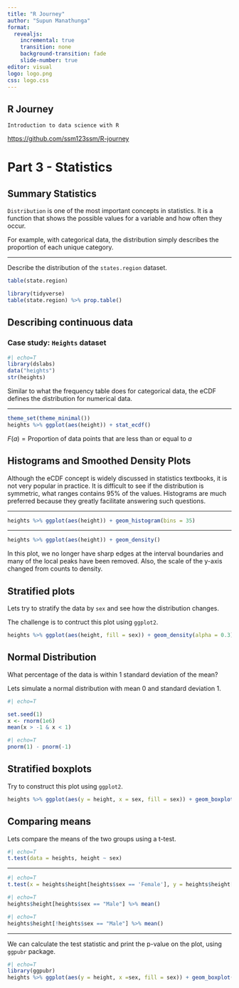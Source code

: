 ```yaml
---
title: "R Journey"
author: "Supun Manathunga"
format: 
  revealjs:
    incremental: true
    transition: none
    background-transition: fade
    slide-number: true
editor: visual
logo: logo.png
css: logo.css
---
```


## R Journey

`Introduction to data science with R`

<https://github.com/ssm123ssm/R-journey>

# Part 3 - Statistics

## Summary Statistics

::: fragment
`Distribution` is one of the most important concepts in statistics. It is a function that shows the possible values for a variable and how often they occur.
:::

::: fragment
For example, with categorical data, the distribution simply describes the proportion of each unique category.
:::

------------------------------------------------------------------------

<div>

Describe the distribution of the `states.region` dataset.

</div>

::: fragment
```r
table(state.region)
```
:::

::: fragment
```r
library(tidyverse)
table(state.region) %>% prop.table()
```
:::

## Describing continuous data

::: fragment
### Case study: `Heights` dataset
:::

::: space
:::

::: fragment
```r
#| echo=T
library(dslabs)
data("heights")
str(heights)
```
:::

::: space
:::

::: fragment
Similar to what the frequency table does for categorical data, the eCDF defines the distribution for numerical data.
:::

------------------------------------------------------------------------

<div>

```r
theme_set(theme_minimal())
heights %>% ggplot(aes(height)) + stat_ecdf()
```

</div>

$F(a) = \mbox{Proportion of data points that are less than or equal to }a$

## Histograms and Smoothed Density Plots

Although the eCDF concept is widely discussed in statistics textbooks, it is not very popular in practice. It is difficult to see if the distribution is symmetric, what ranges contains 95% of the values.  Histograms are much preferred because they greatly facilitate answering such questions.

---

::: {}
```r
heights %>% ggplot(aes(height)) + geom_histogram(bins = 35)
```
:::


---

::: {}
```r
heights %>% ggplot(aes(height)) + geom_density()
```
:::

In this plot, we no longer have sharp edges at the interval boundaries and many of the local peaks have been removed. Also, the scale of the y-axis changed from counts to density.

## Stratified plots

Lets try to stratify the data by `sex` and see how the distribution changes.

:::{.fragment}

The challenge is to contruct this plot using `ggplot2`.

:::

:::{.fragment}

```r
heights %>% ggplot(aes(height, fill = sex)) + geom_density(alpha = 0.3)
```
:::

## Normal Distribution

What percentage of the data is within 1 standard deviation of the mean?

:::{.fragment}

Lets simulate a normal distribution with mean 0 and standard deviation 1.

:::


:::{.fragment}

```r
#| echo=T

set.seed(1)
x <- rnorm(1e6)
mean(x > -1 & x < 1)
```
:::

:::{.fragment}

```r
#| echo=T
pnorm(1) - pnorm(-1)
```
:::

## Stratified boxplots

:::{.fragment}
Try to construct this plot using `ggplot2`.
:::

:::{.fragment}
```r
heights %>% ggplot(aes(y = height, x = sex, fill = sex)) + geom_boxplot(alpha = 0.3)
```
:::

## Comparing means

:::{.fragment}
Lets compare the means of the two groups using a t-test.

:::

:::{.fragment}
```r
#| echo=T
t.test(data = heights, height ~ sex)
```
:::
---

:::{}
```r
#| echo=T
t.test(x = heights$height[heights$sex == 'Female'], y = heights$height[heights$sex == 'Male'])
```
:::
:::{.space}
:::

:::{.fragment}
```r
#| echo=T
heights$height[heights$sex == "Male"] %>% mean()
```
:::

::: {.space}
:::

:::{.fragment}
```r
#| echo=T
heights$height[!heights$sex == "Male"] %>% mean()
```
:::

---

We can calculate the test statistic and print the p-value on the plot, using `ggpubr` package.

::: {.fragment}
```r
#| echo=T
library(ggpubr)
heights %>% ggplot(aes(y = height, x =sex, fill = sex)) + geom_boxplot(alpha = 0.3) + stat_compare_means(method = 't.test')
```
:::

                       
